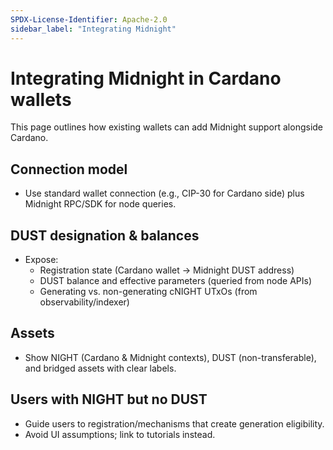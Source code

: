 ```yaml
---
SPDX-License-Identifier: Apache-2.0
sidebar_label: "Integrating Midnight"
---
```


# Integrating Midnight in Cardano wallets

This page outlines how existing wallets can add Midnight support alongside Cardano.

## Connection model

- Use standard wallet connection (e.g., CIP-30 for Cardano side) plus Midnight RPC/SDK for node queries.

## DUST designation & balances

- Expose:
  - Registration state (Cardano wallet → Midnight DUST address)
  - DUST balance and effective parameters (queried from node APIs)
  - Generating vs. non-generating cNIGHT UTxOs (from observability/indexer)

## Assets

- Show NIGHT (Cardano & Midnight contexts), DUST (non-transferable), and bridged assets with clear labels.

## Users with NIGHT but no DUST

- Guide users to registration/mechanisms that create generation eligibility.
- Avoid UI assumptions; link to tutorials instead.
